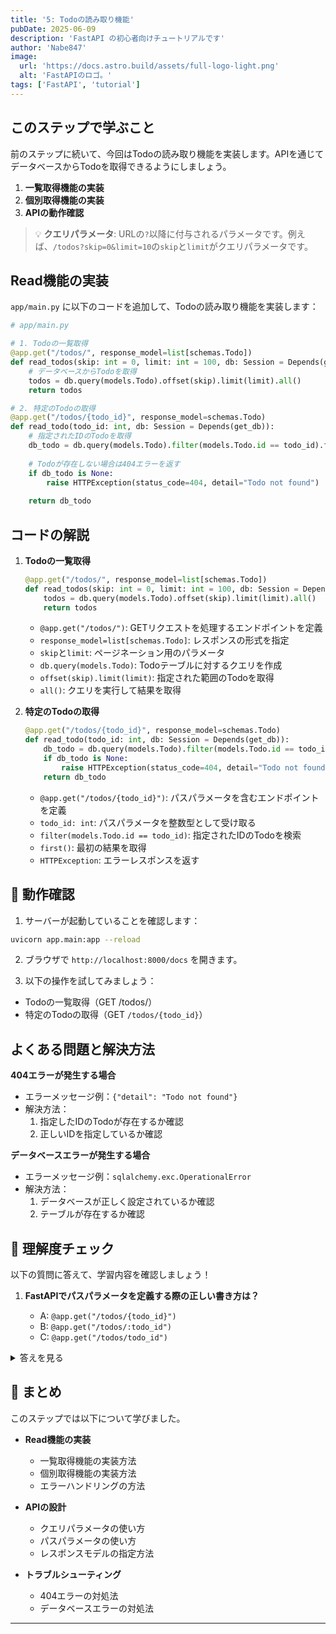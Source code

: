 ```yaml
---
title: '5: Todoの読み取り機能'
pubDate: 2025-06-09
description: 'FastAPI の初心者向けチュートリアルです'
author: 'Nabe847'
image:
  url: 'https://docs.astro.build/assets/full-logo-light.png'
  alt: 'FastAPIのロゴ。'
tags: ['FastAPI', 'tutorial']
---
```


## このステップで学ぶこと

前のステップに続いて、今回はTodoの読み取り機能を実装します。APIを通じてデータベースからTodoを取得できるようにしましょう。

1. **一覧取得機能の実装**
2. **個別取得機能の実装**
3. **APIの動作確認**

> 💡 **クエリパラメータ**: URLの`?`以降に付与されるパラメータです。例えば、`/todos?skip=0&limit=10`の`skip`と`limit`がクエリパラメータです。

## Read機能の実装

`app/main.py` に以下のコードを追加して、Todoの読み取り機能を実装します：

```python
# app/main.py

# 1. Todoの一覧取得
@app.get("/todos/", response_model=list[schemas.Todo])
def read_todos(skip: int = 0, limit: int = 100, db: Session = Depends(get_db)):
    # データベースからTodoを取得
    todos = db.query(models.Todo).offset(skip).limit(limit).all()
    return todos

# 2. 特定のTodoの取得
@app.get("/todos/{todo_id}", response_model=schemas.Todo)
def read_todo(todo_id: int, db: Session = Depends(get_db)):
    # 指定されたIDのTodoを取得
    db_todo = db.query(models.Todo).filter(models.Todo.id == todo_id).first()
    
    # Todoが存在しない場合は404エラーを返す
    if db_todo is None:
        raise HTTPException(status_code=404, detail="Todo not found")
    
    return db_todo
```

## コードの解説

1. **Todoの一覧取得**

   ```python
   @app.get("/todos/", response_model=list[schemas.Todo])
   def read_todos(skip: int = 0, limit: int = 100, db: Session = Depends(get_db)):
       todos = db.query(models.Todo).offset(skip).limit(limit).all()
       return todos
   ```

   - `@app.get("/todos/")`: GETリクエストを処理するエンドポイントを定義
   - `response_model=list[schemas.Todo]`: レスポンスの形式を指定
   - `skip`と`limit`: ページネーション用のパラメータ
   - `db.query(models.Todo)`: Todoテーブルに対するクエリを作成
   - `offset(skip).limit(limit)`: 指定された範囲のTodoを取得
   - `all()`: クエリを実行して結果を取得

2. **特定のTodoの取得**

   ```python
   @app.get("/todos/{todo_id}", response_model=schemas.Todo)
   def read_todo(todo_id: int, db: Session = Depends(get_db)):
       db_todo = db.query(models.Todo).filter(models.Todo.id == todo_id).first()
       if db_todo is None:
           raise HTTPException(status_code=404, detail="Todo not found")
       return db_todo
   ```

   - `@app.get("/todos/{todo_id}")`: パスパラメータを含むエンドポイントを定義
   - `todo_id: int`: パスパラメータを整数型として受け取る
   - `filter(models.Todo.id == todo_id)`: 指定されたIDのTodoを検索
   - `first()`: 最初の結果を取得
   - `HTTPException`: エラーレスポンスを返す

## 🚀 動作確認

1. サーバーが起動していることを確認します：

```bash
uvicorn app.main:app --reload
```

2. ブラウザで `http://localhost:8000/docs` を開きます。

3. 以下の操作を試してみましょう：

- Todoの一覧取得（GET /todos/）
- 特定のTodoの取得（GET `/todos/{todo_id}`）

## よくある問題と解決方法

**404エラーが発生する場合**

- エラーメッセージ例：`{"detail": "Todo not found"}`
- 解決方法：
  1. 指定したIDのTodoが存在するか確認
  2. 正しいIDを指定しているか確認

**データベースエラーが発生する場合**

- エラーメッセージ例：`sqlalchemy.exc.OperationalError`
- 解決方法：
  1. データベースが正しく設定されているか確認
  2. テーブルが存在するか確認

## 🎯 理解度チェック

以下の質問に答えて、学習内容を確認しましょう！

1. **FastAPIでパスパラメータを定義する際の正しい書き方は？**

   - A: `@app.get("/todos/{todo_id}")`
   - B: `@app.get("/todos/:todo_id")`
   - C: `@app.get("/todos/todo_id")`

<details>
<summary>答えを見る</summary>

   **答え: A: `@app.get("/todos/{todo_id}")`**

   - FastAPIでは、パスパラメータを`{パラメータ名}`の形式で定義します
   - パラメータ名は関数の引数名と一致させる必要があります
   - 参考: [FastAPI公式ドキュメント](https://fastapi.tiangolo.com/tutorial/path-params/)
</details>

## 📝 まとめ

このステップでは以下について学びました。

- **Read機能の実装**

  - 一覧取得機能の実装方法
  - 個別取得機能の実装方法
  - エラーハンドリングの方法

- **APIの設計**

  - クエリパラメータの使い方
  - パスパラメータの使い方
  - レスポンスモデルの指定方法

- **トラブルシューティング**
  - 404エラーの対処法
  - データベースエラーの対処法

--- 
